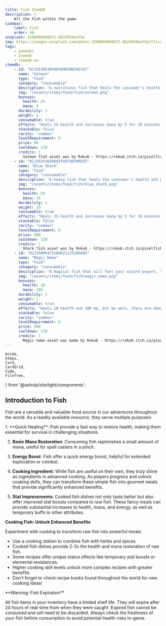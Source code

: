 ```yaml
---
title: Fish ItemDB
description: |
    All the Fish within the game.
sidebar:
    label: Fish
    order: 40
unsplash: 1590840960672-db24958eef9a
img: https://images.unsplash.com/photo-1590840960672-db24958eef9a?fit=crop&w=1400&h=700&q=75
tags:
    - gamedev
    - itemdb
    - itemdb-en
itemdb:
    - id: "01J263RE1NYHDYDH82RW39G357"
      name: "Salmon"
      type: "food"
      category: "consumable"
      description: "A nutritious fish that heals the consumer's health and provides a little mana."
      img: "/assets/items/food/fish/salmon.png"
      bonuses:
        health: 25
        mana: 5
      durability: 1
      weight: 1
      consumable: true
      effects: "Heals 25 health and increases mana by 5 for 10 minutes."
      stackable: false
      rarity: "common"
      levelRequirement: 0
      price: 60
      cooldown: 120
      credits: |
        Salmon fish asset was by Roku6 - https://roku6.itch.io/pixelfishes
    - id: "01J263S362R0Q3TV8T4DFMR8Z5"
      name: "Blue Shark"
      type: "food"
      category: "consumable"
      description: "A heavy fish that heals the consumer's health and provides mana."
      img: "/assets/items/food/fish/blue_shark.png"
      bonuses:
        health: 50
        mana: 25
      durability: 1
      weight: 10
      consumable: true
      effects: "Heals 25 health and increases mana by 5 for 10 minutes."
      stackable: false
      rarity: "common"
      levelRequirement: 0
      price: 500
      cooldown: 120
      credits: |
        Shark fish asset was by Roku6 - https://roku6.itch.io/pixelfishes
    - id: "01J269PK47V1DWX2S1251DEASD"
      name: "Magic Nemo"
      type: "food"
      category: "consumable"
      description: "A magical fish that will fuel your wizard powers. You are now a harry wizard, becarful of pots."
      img: "/assets/items/food/fish/magic_nemo.png"
      bonuses:
        health: 10
        mana: 100
      durability: 1
      weight: 1
      consumable: true
      effects: "Heals 10 health and 100 mp, but be warn, there are dangerous to be had."
      stackable: false
      rarity: "common"
      levelRequirement: 0
      price: 500
      cooldown: 120
      credits: |
        Magic nemo asset was made by Roku6 - https://roku6.itch.io/pixelfishes        
---
```


	Aside,
	Steps,
	Card,
	CardGrid,
	Code,
	FileTree,
} from '@astrojs/starlight/components';


## Introduction to Fish

Fish are a versatile and valuable food source in our adventures throughout the world.
As a readily available resource, they serve multiple purposes:

<Steps>
1. **Quick Healing**: Fish provide a fast way to restore health, making them essential for survival in challenging situations.

2. **Basic Mana Restoration**: Consuming fish replenishes a small amount of mana, useful for spell casters in a pinch.

3. **Energy Boost**: Fish offer a quick energy boost, helpful for extended exploration or combat.

4. **Cooking Ingredient**: While fish are useful on their own, they truly shine as ingredients in advanced cooking. As players progress and unlock cooking skills, they can transform these simple fish into gourmet meals that provide significantly enhanced benefits.

5. **Stat Improvements**: Cooked fish dishes not only taste better but also offer improved stat boosts compared to raw fish. These fancy meals can provide substantial increases to health, mana, and energy, as well as temporary buffs to other attributes.
</Steps>

<Aside type="tip">

**Cooking Fish: Unlock Enhanced Benefits**

Experiment with cooking to transform raw fish into powerful meals:
- Use a cooking station to combine fish with herbs and spices.
- Cooked fish dishes provide 2-3x the health and mana restoration of raw fish.
- Some recipes offer unique status effects like temporary stat boosts or elemental resistances.
- Higher cooking skill levels unlock more complex recipes with greater benefits.
- Don't forget to check recipe books found throughout the world for new cooking ideas!

</Aside>


<ItemDB itemdb={frontmatter.itemdb} />

<Adsense />

<Aside type="danger">
  **Warning: Fish Expiration**

  All fish items in your inventory have a limited shelf life.
  They will expire after 24 hours of real-time from when they were caught.
  Expired fish cannot be consumed and will need to be discarded.
  Always check the freshness of your fish before consumption to avoid potential health risks in-game.
</Aside>
